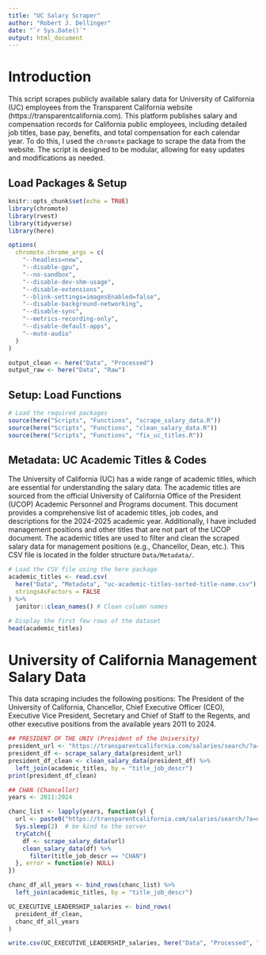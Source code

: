 ```yaml
---
title: "UC Salary Scraper"
author: "Robert J. Dellinger"
date: "`r Sys.Date()`"
output: html_document
---
```


# Introduction

This script scrapes publicly available salary data for University of California (UC) employees from the Transparent California website (https://transparentcalifornia.com). This platform publishes salary and compensation records for California public employees, including detailed job titles, base pay, benefits, and total compensation for each calendar year. To do this, I used the `chromote` package to scrape the data from the website. The script is designed to be modular, allowing for easy updates and modifications as needed.

## Load Packages & Setup

```r

knitr::opts_chunk$set(echo = TRUE)
library(chromote)
library(rvest)
library(tidyverse)
library(here)

options(
  chromote.chrome_args = c(
    "--headless=new",
    "--disable-gpu",
    "--no-sandbox",
    "--disable-dev-shm-usage",
    "--disable-extensions",
    "--blink-settings=imagesEnabled=false",
    "--disable-background-networking",
    "--disable-sync",
    "--metrics-recording-only",
    "--disable-default-apps",
    "--mute-audio"
  )
)

output_clean <- here("Data", "Processed")
output_raw <- here("Data", "Raw")
```

## Setup: Load Functions

```r
# Load the required packages
source(here("Scripts", "Functions", "scrape_salary_data.R"))
source(here("Scripts", "Functions", "clean_salary_data.R"))
source(here("Scripts", "Functions", "fix_uc_titles.R"))
```

## Metadata: UC Academic Titles & Codes

The University of California (UC) has a wide range of academic titles, which are essential for understanding the salary data. The academic titles are sourced from the official University of California Office of the President (UCOP) Academic Personnel and Programs document. This document provides a comprehensive list of academic titles, job codes, and descriptions for the 2024-2025 academic year. Additionally, I have included management positions and other titles that are not part of the UCOP document. The academic titles are used to filter and clean the scraped salary data for management positions  (e.g., Chancellor, Dean, etc.). This CSV file is located in the folder structure `Data/Metadata/`. 

```r

# Load the CSV file using the here package
academic_titles <- read.csv(
  here("Data", "Metadata", "uc-academic-titles-sorted-title-name.csv"),
  stringsAsFactors = FALSE
) %>% 
  janitor::clean_names() # Clean column names

# Display the first few rows of the dataset
head(academic_titles)

```

# University of California Management Salary Data 

This data scraping includes the following positions: The President of the University of California, Chancellor, Chief Executive Officer (CEO), Executive Vice President, Secretary and Chief of Staff to the Regents, and other executive positions from the available years 2011 to 2024. 

```r
## PRESIDENT OF THE UNIV (President of the University)
president_url <- "https://transparentcalifornia.com/salaries/search/?a=university-of-california&q=President+Of+The+Univ&y="
president_df <- scrape_salary_data(president_url)
president_df_clean <- clean_salary_data(president_df) %>% 
  left_join(academic_titles, by = "title_job_descr")
print(president_df_clean) 

## CHAN (Chancellor)
years <- 2011:2024

chanc_list <- lapply(years, function(y) {
  url <- paste0("https://transparentcalifornia.com/salaries/search/?a=university-of-california&q=CHAN&y=", y)
  Sys.sleep(2)  # be kind to the server
  tryCatch({
    df <- scrape_salary_data(url)
    clean_salary_data(df) %>%
      filter(title_job_descr == "CHAN")
  }, error = function(e) NULL)
})

chanc_df_all_years <- bind_rows(chanc_list) %>% 
  left_join(academic_titles, by = "title_job_descr") 

UC_EXECUTIVE_LEADERSHIP_salaries <- bind_rows(
  president_df_clean,
  chanc_df_all_years
)

write.csv(UC_EXECUTIVE_LEADERSHIP_salaries, here("Data", "Processed", "UC_EXECUTIVE_LEADERSHIP_salaries.csv"), row.names = FALSE)
```
